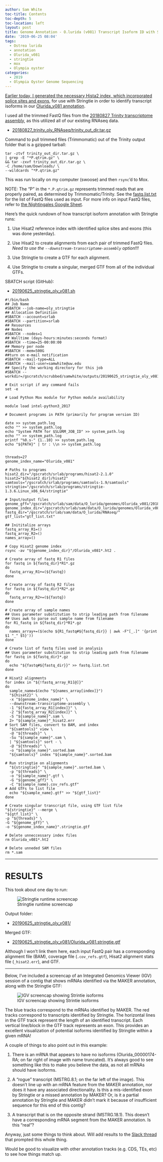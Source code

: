 ```yaml
---
author: Sam White
toc-title: Contents
toc-depth: 5
toc-location: left
layout: post
title: Genome Annotation - O.lurida (v081) Transcript Isoform ID with Stringtie on Mox
date: '2019-06-25 08:04'
tags:
  - Ostrea lurida
  - annotation
  - Olurida_v081
  - stringtie
  - mox
  - Olympia oyster
categories:
  - 2019
  - Olympia Oyster Genome Sequencing
---
```

[Earlier today, I generated the necessary Hista2 index, which incorporated splice sites and exons](https://robertslab.github.io/sams-notebook/posts/2019/2019-06-25-Genome-Annotation-O.lurida-(v081)-Hisat2-Transcript-Isoforms-Index/), for use with Stringtie in order to identify transcript isoforms in our [Olurida_v081 annotation](https://robertslab.github.io/sams-notebook/2019/01/09/Annotation-Olurida_v081-MAKER-Functional-Annotations-on-Mox/).

I used all the trimmed FastQ files from the [20180827 Trinity transcriptome assembly](https://robertslab.github.io/sams-notebook/posts/2018/2018-09-19-transcriptome-assembly-olympia-oyster-rnaseq-data-with-trinity/), as this utilized all of our existing RNAseq data.

- [20180827_trinity_oly_RNAseq/trinity_out_dir.tar.gz](https://owl.fish.washington.edu/Athaliana/20180827_trinity_oly_RNAseq/trinity_out_dir.tar.gz)

Command to pull trimmed files (Trimmomatic) out of the Trinity output folder that is a gzipped tarball:

```shell
tar -ztvf trinity_out_dir.tar.gz \
| grep -E "*P.qtrim.gz" \
&& tar -zxvf trinity_out_dir.tar.gz \
-C /home/sam/Downloads/ \
--wildcards "*P.qtrim.gz"
```

This was run locally on my computer (swoose) and then `rsync`'d to Mox.

NOTE: The "P" in the `*.P.qtrim.gz` represents trimmed reads that are properly paired, as determined by Trimmomatic/Trinity. See the [fastq.list.txt](https://gannet.fish.washington.edu/Atumefaciens/20190625_stringtie_oly_v081/fastq.list.txt) for the list of FastQ files used as input. For more info on input FastQ files, refer to [the Nightingales Google Sheet](http://b.link/nightingales).


Here's the quick rundown of how transcript isoform annotation with Stringtie runs:

1. Use Hisat2 reference index with identified splice sites and exons (this was done yesterday).

2. Use Hisat2 to create alignments from each pair of trimmed FastQ files. _Need to use the `--downstream-transcriptome-assembly` option!!!_

3. Use Stringtie to create a GTF for each alignment.

4. Use Stringtie to create a singular, merged GTF from all of the individual GTFs.


SBATCH script (GitHub):

- [20190625_stringtie_oly_v081.sh](https://github.com/RobertsLab/sams-notebook/blob/master/sbatch_scripts/20190625_stringtie_oly_v081.sh)

```shell
#!/bin/bash
## Job Name
#SBATCH --job-name=oly_stringtie
## Allocation Definition
#SBATCH --account=srlab
#SBATCH --partition=srlab
## Resources
## Nodes
#SBATCH --nodes=1
## Walltime (days-hours:minutes:seconds format)
#SBATCH --time=25-00:00:00
## Memory per node
#SBATCH --mem=500G
##turn on e-mail notification
#SBATCH --mail-type=ALL
#SBATCH --mail-user=samwhite@uw.edu
## Specify the working directory for this job
#SBATCH --workdir=/gscratch/scrubbed/samwhite/outputs/20190625_stringtie_oly_v081

# Exit script if any command fails
set -e

# Load Python Mox module for Python module availability

module load intel-python3_2017

# Document programs in PATH (primarily for program version ID)

date >> system_path.log
echo "" >> system_path.log
echo "System PATH for $SLURM_JOB_ID" >> system_path.log
echo "" >> system_path.log
printf "%0.s-" {1..10} >> system_path.log
echo "${PATH}" | tr : \\n >> system_path.log


threads=27
genome_index_name="Olurida_v081"

# Paths to programs
hisat2_dir="/gscratch/srlab/programs/hisat2-2.1.0"
hisat2="${hisat2_dir}/hisat2"
samtools="/gscratch/srlab/programs/samtools-1.9/samtools"
stringtie="/gscratch/srlab/programs/stringtie-1.3.6.Linux_x86_64/stringtie"

# Input/output files
genome_gff="/gscratch/srlab/sam/data/O_lurida/genomes/Olurida_v081/20181127_oly_genome_snap02.all.renamed.putative_function.domain_added.gff"
genome_index_dir="/gscratch/srlab/sam/data/O_lurida/genomes/Olurida_v081"
fastq_dir="/gscratch/srlab/sam/data/O_lurida/RNAseq/"
gtf_list="gtf_list.txt"

## Inititalize arrays
fastq_array_R1=()
fastq_array_R2=()
names_array=()

# Copy Hisat2 genome index
rsync -av "${genome_index_dir}"/Olurida_v081*.ht2 .

# Create array of fastq R1 files
for fastq in ${fastq_dir}*R1*.gz
do
  fastq_array_R1+=(${fastq})
done

# Create array of fastq R2 files
for fastq in ${fastq_dir}*R2*.gz
do
  fastq_array_R2+=(${fastq})
done

# Create array of sample names
## Uses parameter substitution to strip leading path from filename
## Uses awk to parse out sample name from filename
for R1_fastq in ${fastq_dir}*R1*.gz
do
  names_array+=($(echo ${R1_fastq#${fastq_dir}} | awk -F"[_.]" '{print $1 "_" $5}'))
done

# Create list of fastq files used in analysis
## Uses parameter substitution to strip leading path from filename
for fastq in ${fastq_dir}*.gz
do
  echo "${fastq#${fastq_dir}}" >> fastq.list.txt
done

# Hisat2 alignments
for index in "${!fastq_array_R1[@]}"
do
  sample_name=$(echo "${names_array[index]}")
  "${hisat2}" \
  -x "${genome_index_name}" \
  --downstream-transcriptome-assembly \
  -1 "${fastq_array_R1[index]}" \
  -2 "${fastq_array_R2[index]}" \
  -S "${sample_name}".sam \
  2> "${sample_name}"_hisat2.err
# Sort SAM files, convert to BAM, and index
  "${samtools}" view \
  -@ "${threads}" \
  -Su "${sample_name}".sam \
  | "${samtools}" sort - \
  -@ "${threads}" \
  -o "${sample_name}".sorted.bam
  "${samtools}" index "${sample_name}".sorted.bam

# Run stringtie on alignments
  "${stringtie}" "${sample_name}".sorted.bam \
  -p "${threads}" \
  -o "${sample_name}".gtf \
  -G "${genome_gff}" \
  -C "${sample_name}.cov_refs.gtf"
# Add GTFs to list file
  echo "${sample_name}.gtf" >> "${gtf_list}"
done

# Create singular transcript file, using GTF list file
"${stringtie}" --merge \
"${gtf_list}" \
-p "${threads}" \
-G "${genome_gff}" \
-o "${genome_index_name}".stringtie.gtf

# Delete unneccessary index files
rm Olurida_v081*.ht2

# Delete unneded SAM files
rm *.sam
```

---

# RESULTS

This took about one day to run:

![Stringtie runtime screencap](https://github.com/RobertsLab/sams-notebook/blob/master/images/screencaps/20190625_stringtie_olur_v081_runtime.png?raw=true)

Output folder:

- [20190625_stringtie_oly_v081/](https://gannet.fish.washington.edu/Atumefaciens/20190625_stringtie_oly_v081/)

Merged GTF:

- [20190625_stringtie_oly_v081/Olurida_v081.stringtie.gtf](https://gannet.fish.washington.edu/Atumefaciens/20190625_stringtie_oly_v081/Olurida_v081.stringtie.gtf)

Although I won't link them here, each input FastQ pair has a corresponding alignment file (BAM), coverage file (`.cov_refs.gtf`), Hisat2 alignment stats file (`_hisat2.err`), and GTF.

---
Below, I've included a screencap of an Integrated Genomics Viewer (IGV) session of a contig that shows mRNAs identified via the MAKER annotation, along with the Stringtie GTF:

![IGV screencap showing Strintie isoforms](https://github.com/RobertsLab/sams-notebook/blob/master/images/screencaps/20190625_stringtie_olur_v081_igv.png?raw=true)


The blue tracks correspond to the mRNAs identified by MAKER. The red tracks correspond to transcripts identified by Stringtie. The horizontal lines in the GTF track represent the length of an identified transcript. Each vertical line/block in the GTF track represents an exon. This provides an excellent visualization of potential isoforms identified by Stringtie within a given mRNA!

A couple of things to also point out in this example:

1. There is an mRNA that appears to have no isoforms (Olurida_00000174-RA; on far right of image with name truncated). It's always good to see something like this to make you believe the data, as not all mRNAs should have isoforms.

2. A "rogue" transcript (MSTRG.8.1; on the far left of the image). This doesn't line up with an mRNA feature from the MAKER annotation, nor does it have any associated directionality. Is this a mis-identified exon by Stringtie or a missed annotation by MAKER? Or, is it a partial annotation by Stringtie and MAKER didn't mark it because of insufficient sequence for this end of this contig?

3. A transcript that is on the opposite strand (MSTRG.18.1). This doesn't have a corresponding mRNA segment from the MAKER annotation. Is this "real"?

Anyway, just some things to think about. Will add results to the [Slack thread](https://genefish.slack.com/archives/GHB1LCNRW/p1560979157005300?thread_ts=1560978863.004100&cid=GHB1LCNRW) that prompted this whole thing.

Would be good to visualize with other annotation tracks (e.g. CDS, TEs, etc) to see how things match up.
